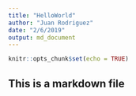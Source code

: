 ```yaml
---
title: "HelloWorld"
author: "Juan Rodriguez"
date: "2/6/2019"
output: md_document
---
```


```r
knitr::opts_chunk$set(echo = TRUE)
```

## This is a markdown file
